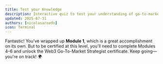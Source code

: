 ```yaml
---
title: Test your Knowledge
description: Interactive quiz to test your understanding of go-to-market strategies
updated: 2025-07-31
authors: [nicolasarnedo]
icon: Terminal
---
```


<Quiz quizId="923" />

<Quiz quizId="924" />

<Quiz quizId="925" />

<Quiz quizId="926" />

<Quiz quizId="927" />

Fantastic! You've wrapped up **Module 1**, which is a great accomplishment on its own. But to be certified at this level, you'll need to complete Modules 4–6 and unlock the Web3 Go-To-Market Strategist certificate. Keep going—you're on track! 🌍

